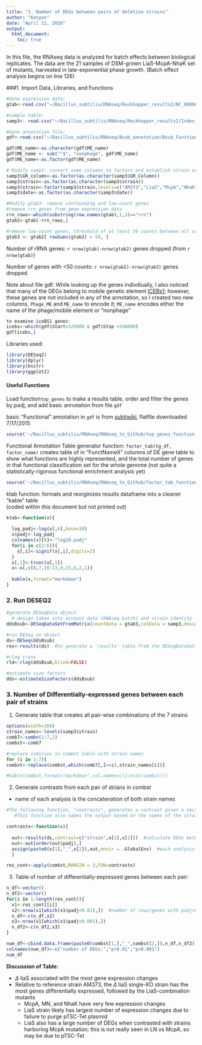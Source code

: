 ```yaml
---
title: "3. Number of DEGs between pairs of deletion strains"
author: "Kenyon"
date: "April 12, 2016"
output: 
  html_document:
    toc: true
---
```


In this file, the RNAseq data is analyzed for batch effects between biological replicates.  The data are the 21 samples of DSM-grown LiaS-McpA-NhaK set of mutants, harvested in late-exponential phase growth.  (Batch effect analysis begins on line 126)

###1. Import Data, Libraries, and Functions

```r

#Gene expression data:
gtab<-read.csv("~/Bacillus_subtilis/RNAseq/Rockhopper_results2/NC_000964_transcripts_rawcounts_forDSEQ2.csv", row.names=1)

#sample table:
samp3<- read.csv("~/Bacillus_subtilis/RNAseq/Rockhopper_results2/Index_sheet-samplesums-Rockhopper2-b.csv", row.names=1)

#Gene annotation file:
gdf<-read.csv("~/Bacillus_subtilis/RNAseq/Bsub_annotation/Bsub_Functional_Annotation_2016-04-12.csv",row.names=1)

gdf$ME_name<-as.character(gdf$ME_name)
gdf$ME_name <- sub("^$", "nonphage", gdf$ME_name)
gdf$ME_name<-as.factor(gdf$ME_name)

# Modify samp3: convert some columns to factors and establish strain order levels
samp3$GR_column<-as.factor(as.character(samp3$GR_Column))
samp3$strain<-as.factor(as.character(samp3$strain))
samp3$strain<-factor(samp3$strain,levels=c("AM373","LiaS","McpA","NhaK","LM","LN","MN"))
samp3$date<-as.factor(as.character(samp3$date))

#Modify gtab3: remove confounding and low-count genes
#remove rrn genes from gene expression data
rrn_rows<-which(substring(row.names(gtab),1,3)=="rrn")
gtab2<-gtab[-rrn_rows,]

#remove low-count genes, threshold of at least 50 counts between all samples
gtab3 <- gtab2[ rowSums(gtab2) > 50, ]

```

Number of rRNA genes: `r nrow(gtab)-nrow(gtab2)` genes dropped (from `r nrow(gtab)`)

Number of genes with <50 counts:  `r nrow(gtab2)-nrow(gtab3)` genes dropped

Note about file gdf: While looking up the genes indivdiually, I also noticed that many of the DEGs belong to mobile genetic element [ICEBs1](http://www.ncbi.nlm.nih.gov/pubmed/17511812); however, these genes are not included in any of the annotation, so I created two new columns, `Phage_ME` and `ME_name` to encode it; `ME_name` encodes either the name of the phage/mobile element or "nonphage"

```r
to examine iceBS1 genes: 
icebs<-which(gdf$Start>529500 & gdf$Stop <550000)
gdf[icebs,]

```

Libraries used:

```r
library(DESeq2)
library(dplyr)
library(knitr)
library(ggplot2)
```

#### Useful Functions

Load function`top_genes` to make a results table, order and filter the genes by padj, and add basic annotation from file `gdf`

basic "Functional" annotation in `gdf` is from [subtiwiki](http://subtiwiki.uni-goettingen.de/wiki/index.php/Categories), flatfile downloaded 7/17/2015

```r
source('~/Bacillus_subtilis/RNAseq/RNAseq_to_Github/top_genes_function.R')
```


Functional Annotation Table generator function:
`factor_tab(tg_df, factor_name)`
creates table of in "FunctNameX" columns of DE gene table to show what functions are highly represented, and the total number of genes in that functional classification set for the whole genome (not quite a statistically-rigorous functional enrichment analysis yet)

```r

source('~/Bacillus_subtilis/RNAseq/RNAseq_to_Github/factor_tab_function.R')
```

ktab function: formats and reorginizes results dataframe into a cleaner "kable" table  
(coded within this document but not printed out)

```r

ktab<-function(x){
  
  log_padj<-log(x[,6],base=10)
  x$padj<-log_padj
  colnames(x)[6]<-"log10.padj"
  for(i in c(2:6)){
    x[,i]<-signif(x[,i],digits=2)
  }
  x[,1]<-trunc(x[,1])
  x<-x[,c(8,7,10:13,9,15,6,2,1)]
  
  kable(x,format="markdown")
}

```

### 2. Run DESEQ2

```r

#generate DESeqData object
  # design takes into account date (RNAseq batch) and strain identity
ddsBsub<-DESeqDataSetFromMatrix(countData = gtab3,colData = samp3,design= ~date+strain)

#run DESeq on object
ds<-DESeq(ddsBsub)
res<-results(ds)  #to generate a 'results' table from the DESeqDataSet object 'ds'

#rlog trans
rld<-rlog(ddsBsub,blind=FALSE)

#estimate size factors
dds<-estimateSizeFactors(ddsBsub)

```


### 3. Number of Differentially-expressed genes between each pair of strains

1. Generate table that creates all pair-wise combinations of the 7 strains

```r

options(width=160)
strain_names<-levels(samp3$strain)
comb7<-combn(1:7,2)
combst<-comb7

#replace indicies in combst table with strain names
for (i in 1:7){
combst<-replace(combst,which(comb7[,]==i),strain_names[i])}

#kable(combst,format="markdown",col.names=c(1:ncol(combst)))
```

2. Generate contrasts from each pair of strians in combst
 - name of each analysis is the concatenation of both strain names

```r

#The following function, "contrastx", generates a contrast given a vector with the names of both strains
   #This function also names the output based on the names of the strains

contrastx<-function(x){
  
  out<-results(ds,contrast=c("strain",x[1],x[2]))  #calculate DEGs between strain1 and strain2
  out<-out[order(out$padj),]
  assign(paste0(x[1],"_",x[2]),out,envir = .GlobalEnv)  #each analysis is named "strain1_strain2"
  }

res_cont<-apply(combst,MARGIN = 2,FUN=contrastx)

```


3. Table of number of differentially-expressed genes between each pair:
```r
n_df<-vector()
n_df2<-vector()
for(i in 1:length(res_cont)){
  x1<-res_cont[[i]]
  x2<-nrow(x1[which(x1$padj<0.01),])  #number of rows/genes with padj<0.01
  n_df<-c(n_df,x2)
  x3<-nrow(x1[which(x1$padj<0.001),])
  n_df2<-c(n_df2,x3)
}

num_df<-cbind.data.frame(paste0(combst[1,],"_",combst[2,]),n_df,n_df2)
colnames(num_df)<-c("number of DEGs:","p>0.01","p>0.001")
num_df
```

 **Discussion of Table:**

 * $\Delta$ liaS associated with the most gene expression changes  
 * Relative to reference strain AM373, the $\Delta$ liaS single-KO strain has the most genes differentially expressed, followed by the LiaS-combination mutants  
   + McpA, MN, and NhaK have very few expression changes  
   + LiaS strain likely has largest number of expression changes due to failure to purge pTSC-Tet plasmid  
   * LiaS also has a large number of DEGs when contrasted with strains harboring McpA mutation; this is not really seen in LN vs McpA, so may be due to pTSC-Tet
